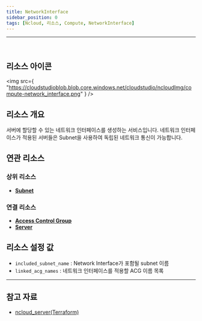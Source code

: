 ```yaml
---
title: NetworkInterface
sidebar_position: 0
tags: [Ncloud, 리소스, Compute, NetworkInterface]
---
```


<hr />
<br />

## 리소스 아이콘

<img
    src={
        "https://cloudstudioblob.blob.core.windows.net/cloudstudio/ncloudImg/compute-network_interface.png"
    }
/>

## 리소스 개요

서버에 할당할 수 있는 네트워크 인터페이스를 생성하는 서비스입니다. 네트워크 인터페이스가 적용된 서버들은 Subnet을 사용하여 독립된 네트워크 통신이 가능합니다.

## 연관 리소스

### 상위 리소스

-   [**Subnet**](https://docs.cstudio.app/docs/resource/ncloud/Network/Subnet)

### 연결 리소스

-   [**Access Control Group**](https://docs.cstudio.app/docs/resource/ncloud/Compute/AccessControlGroup)
-   [**Server**](https://docs.cstudio.app/docs/resource/ncloud/Compute/Server)

## 리소스 설정 값

-   `included_subnet_name` : Network Interface가 포함될 subnet 이름
-   `linked_acg_names` : 네트워크 인터페이스를 적용할 ACG 이름 목록


---

## 참고 자료


-   [ncloud_server(Terraform)](https://registry.terraform.io/providers/NaverCloudPlatform/ncloud/latest/docs/resources/network_interface)
